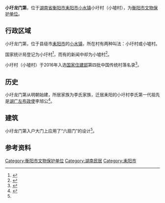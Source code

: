 '''小圩龙门第'''，位于[[湖南省|湖南省]][[衡阳市|衡阳市]][[耒阳市|耒阳市]][[小水镇|小水镇]]小圩村（小墟村），为[[衡阳市文物保护单位|衡阳市文物保护单位]]。

== 行政区域 ==
小圩龙门第，位于县级市[[耒阳市|耒阳市]]的[[小水镇|小水镇]]，所在村有两种叫法：小圩村或小墟村。

国家统计局登记为小圩村<ref>{{Cite web|url=http://www.stats.gov.cn/tjsj/tjbz/tjyqhdmhcxhfdm/2015/43/04/81/430481101.html|title=2015年统计用区划代码和城乡划分代码：小水镇|accessdate=2017年1月29日|author=|date=2015年|publisher=|archive-date=2017年1月13日|archive-url=https://web.archive.org/web/20170113080053/http://www.stats.gov.cn/tjsj/tjbz/tjyqhdmhcxhfdm/2015/43/04/81/430481101.html|dead-url=no}}</ref>，而有的新闻中却为小墟村<ref>{{Cite news|url=http://view.inews.qq.com/a/HNN2016110902825202?clickfrom=weixinhot&refer=wx_hotnews&bkt=5998|title=湖南166个村拟入选中国传统村落 有你的家乡吗|last=|first=|date=2016年11月9日|work=华声在线|accessdate=}}</ref>。

小圩村（小墟村）于2016年入选[[中华人民共和国住房和城乡建设部|国家住建部]]第四批中国传统村落名录<ref>{{Cite news|url=http://hunan.voc.com.cn/xhn/article/201611/201611211036003900.html|title=10个“中国传统村落”为雁城添彩|last=|first=|date=2016年11月21日|work=搜狐焦点网|accessdate=}}</ref>。

== 历史 ==
小圩龙门第从明朝始建，所居家族为李氏家族，迁居耒阳的小圩村李氏第一代祖先是[[湖廣等處承宣布政使司|湖广左布政使]]李旭公<ref name=":0">{{Cite news|url=http://www.lyxww.cn/Info.aspx?ModelId=1&Id=27006|title=耒阳乡间家族大宅里，发现清代的“六扇门”|last=罗|first=文鹏|date=2016年1月3日|work=衡阳晚报|accessdate=}}{{Dead link|date=2019年4月 |bot=InternetArchiveBot |fix-attempted=yes }}</ref>。

== 建筑 ==
小圩龙门第入户大门上应用了“六扇门”的设计<ref name=":0" />。

== 参考资料 ==
{{Reflist}}

[[Category:衡阳市文物保护单位|Category:衡阳市文物保护单位]]
[[Category:湖南民居|Category:湖南民居]]
[[Category:耒阳市|Category:耒阳市]]